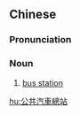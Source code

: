 {{also|公共汽车总站}}
==Chinese==
{{zh-forms|s=公共汽车总站|type=42}}

===Pronunciation===
{{zh-pron
|m=gōnggòngqìchē zǒngzhàn
|c=gung1 gung6 hei3 ce1 zung2 zaam6
|cat=n
}}

===Noun===
{{zh-noun}}

# [[bus station]]

[[hu:公共汽車總站]]